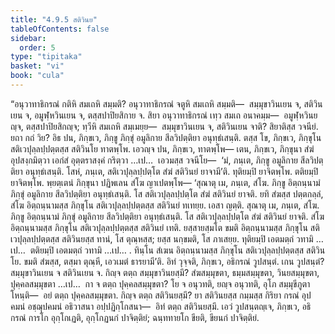 ```yaml
---
title: "4.9.5 สติวินย"
tableOfContents: false
sidebar:
  order: 5
type: "tipitaka"
basket: "vi"
book: "cula"
---
```



<DynamicBreadcrumb />

<Division number="236" book="cula">

<Paragraph number="967" book="cula">
“อนุวาทาธิกรณํ กติหิ สมเถหิ สมฺมติ? อนุวาทาธิกรณํ จตูหิ สมเถหิ สมฺมติ—  สมฺมุขาวินเยน จ, สติวินเยน จ, อมูฬฺหวินเยน จ, ตสฺสปาปิยสิกาย จ. สิยา อนุวาทาธิกรณํ เทฺว สมเถ อนาคมฺม—  อมูฬฺหวินยญฺจ, ตสฺสปาปิยสิกญฺจ; ทฺวีหิ สมเถหิ สมฺเมยฺย—  สมฺมุขาวินเยน จ, สติวินเยน จาติ? สิยาติสฺส วจนียํ. ยถา กถํ วิย? อิธ ปน, ภิกฺขเว, ภิกฺขู ภิกฺขุํ อมูลิกาย สีลวิปตฺติยา อนุทฺธํเสนฺติ. ตสฺส โข, ภิกฺขเว, ภิกฺขุโน สติเวปุลฺลปฺปตฺตสฺส สติวินโย ทาตพฺโพ. เอวญฺจ ปน, ภิกฺขเว, ทาตพฺโพ—
</Paragraph>

<Paragraph number="968" book="cula">
เตน, ภิกฺขเว, ภิกฺขุนา สํฆํ อุปสงฺกมิตฺวา เอกํสํ อุตฺตราสงฺคํ กริตฺวา …เป…  เอวมสฺส วจนีโย—  ‘มํ, ภนฺเต, ภิกฺขู อมูลิกาย สีลวิปตฺติยา อนุทฺธํเสนฺติ. โสหํ, ภนฺเต, สติเวปุลฺลปฺปตฺโต สํฆํ สติวินยํ ยาจามี’ติ. ทุติยมฺปิ ยาจิตพฺโพ. ตติยมฺปิ ยาจิตพฺโพ. พฺยตฺเตนํ ภิกฺขุนา ปฏิพเลน สํโฆ ญาเปตพฺโพ—
</Paragraph>

<Paragraph number="969" book="cula">
‘สุณาตุ เม, ภนฺเต, สํโฆ. ภิกฺขู อิตฺถนฺนามํ ภิกฺขุํ อมูลิกาย สีลวิปตฺติยา อนุทฺธํเสนฺติ. โส สติเวปุลฺลปฺปตฺโต สํฆํ สติวินยํ ยาจติ. ยทิ สํฆสฺส ปตฺตกลฺลํ, สํโฆ อิตฺถนฺนามสฺส ภิกฺขุโน สติเวปุลฺลปฺปตฺตสฺส สติวินยํ ทเทยฺย. เอสา ญตฺติ.
</Paragraph>

<Paragraph number="970" book="cula">
สุณาตุ เม, ภนฺเต, สํโฆ. ภิกฺขู อิตฺถนฺนามํ ภิกฺขุํ อมูลิกาย สีลวิปตฺติยา อนุทฺธํเสนฺติ. โส สติเวปุลฺลปฺปตฺโต สํฆํ สติวินยํ ยาจติ. สํโฆ อิตฺถนฺนามสฺส ภิกฺขุโน สติเวปุลฺลปฺปตฺตสฺส สติวินยํ เทติ. ยสฺสายสฺมโต ขมติ อิตฺถนฺนามสฺส ภิกฺขุโน สติเวปุลฺลปฺปตฺตสฺส สติวินยสฺส ทานํ, โส ตุณฺหสฺส; ยสฺส นกฺขมติ, โส ภาเสยฺย.
</Paragraph>

<Paragraph number="971" book="cula">
ทุติยมฺปิ เอตมตฺถํ วทามิ …เป…  ตติยมฺปิ เอตมตฺถํ วทามิ …เป… .
</Paragraph>

<Paragraph number="972" book="cula">
ทินฺโน สํเฆน อิตฺถนฺนามสฺส ภิกฺขุโน สติเวปุลฺลปฺปตฺตสฺส สติวินโย. ขมติ สํฆสฺส, ตสฺมา ตุณฺหี, เอวเมตํ ธารยามี’ติ.
</Paragraph>

<Paragraph number="973" book="cula">
อิทํ วุจฺจติ, ภิกฺขเว, อธิกรณํ วูปสนฺตํ. เกน วูปสนฺตํ? สมฺมุขาวินเยน จ สติวินเยน จ. กิญฺจ ตตฺถ สมฺมุขาวินยสฺมึ? สํฆสมฺมุขตา, ธมฺมสมฺมุขตา, วินยสมฺมุขตา, ปุคฺคลสมฺมุขตา …เป…  กา จ ตตฺถ ปุคฺคลสมฺมุขตา? โย จ อนุวทติ, ยญฺจ อนุวทติ, อุโภ สมฺมุขีภูตา โหนฺติ—  อยํ ตตฺถ ปุคฺคลสมฺมุขตา. กิญฺจ ตตฺถ สติวินยสฺมึ? ยา สติวินยสฺส กมฺมสฺส กิริยา กรณํ อุปคมนํ อชฺฌุปคมนํ อธิวาสนา อปฺปฏิกฺโกสนา—  อิทํ ตตฺถ สติวินยสฺมึ. เอวํ วูปสนฺตญฺเจ, ภิกฺขเว, อธิกรณํ การโก อุกฺโกเฏติ, อุกฺโกฏนกํ ปาจิตฺติยํ; ฉนฺททายโก ขียติ, ขียนกํ ปาจิตฺติยํ.
</Paragraph>
</Division>